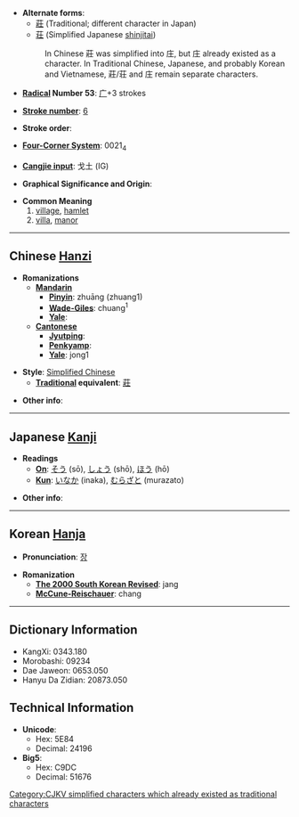 * '''Alternate forms''':
**[[莊]] (Traditional; different character in Japan)
**[[荘]] (Simplified Japanese [[shinjitai]])
*:In Chinese 莊 was simplified into 庄, but 庄 already existed as a character. In Traditional Chinese, Japanese, and probably Korean and Vietnamese, 莊/荘 and 庄 remain separate characters.

* '''[[Wiktionary:Chinese radical index| Radical]] Number 53''': [[Wiktionary:Chinese radical index 广|广]]+3 strokes

* '''[[Wiktionary:Chinese total strokes index|Stroke number]]''': [[Wiktionary:Chinese total strokes index 6|6]]

* '''Stroke order''': 

* '''[[Wiktionary:Chinese four corner index|Four-Corner System]]''': 0021<sub>4</sub>

* '''[[Wiktionary:Chinese Cangjie index|Cangjie input]]''': 戈土 (IG)

* '''Graphical Significance and Origin''': 

* '''Common Meaning'''
*#[[village]], [[hamlet]]
*# [[villa]], [[manor]]

----

== Chinese [[Hanzi]] ==

* '''Romanizations'''
** '''[[Mandarin]]'''
*** '''[[Pinyin]]''': zhuāng (zhuang1)
*** '''[[Wade-Giles]]''': chuang<sup>1</sup>
*** '''[[Yale]]''': 
** '''[[Cantonese]]'''
*** '''[[Jyutping]]''':
*** '''[[Penkyamp]]''': 
*** '''[[Yale]]''': jong1

* '''Style''': [[Simplified Chinese]] 
** '''[[Traditional Chinese|Traditional]] equivalent''': [[莊]]

* '''Other info''': 

----

== Japanese [[Kanji]] ==

* '''Readings'''
** '''[[On]]''': [[そう]] (sō), [[しょう]] (shō), [[ほう]] (hō)
** '''[[Kun]]''': [[いなか]] (inaka), [[むらざと]] (murazato)

* '''Other info''':  

----

== Korean [[Hanja]] ==

* '''Pronunciation''': [[장]]

* '''Romanization'''
** '''[[The 2000 South Korean Revised Romanization|The 2000 South Korean Revised]]''': jang
** '''[[McCune-Reischauer]]''': chang

----

== Dictionary Information ==

* KangXi: 0343.180
* Morobashi: 09234
* Dae Jaweon: 0653.050
* Hanyu Da Zidian: 20873.050

== Technical Information ==

* '''Unicode''':
** Hex: 5E84
** Decimal: 24196
* '''Big5''':
** Hex: C9DC
** Decimal: 51676

[[Category:CJKV simplified characters which already existed as traditional characters]]